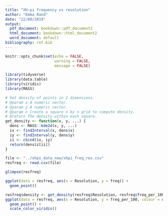 ```yaml
---
title: "XH-pi frequency vs resolution"
author: "Emma Rand"
date: "22/08/2019"
output:
  pdf_document: bookdown::pdf_document2
  html_document: bookdown::html_document2
  word_document: default
bibliography: ref.bib
---
```


```r
knitr::opts_chunk$set(echo = FALSE,
                      warning = FALSE,
                      message = FALSE)
```

```r
library(tidyverse)
library(data.table)
library(viridis)
library(MASS)
```

```r
# Get density of points in 2 dimensions.
# @param x A numeric vector.
# @param y A numeric vector.
# @param n Create a square n by n grid to compute density.
# @return The density within each square.
get_density <- function(x, y, ...) {
  dens <- MASS::kde2d(x, y, ...)
  ix <- findInterval(x, dens$x)
  iy <- findInterval(y, dens$y)
  ii <- cbind(ix, iy)
  return(dens$z[ii])
}

```


```r
file <- "../xhpi_data_new/xhpi_freq_res.csv"
resfreq <- read.csv(file)

glimpse(resfreq)
```

```r
ggplot(data = resfreq, aes(x = Resolution, y = freq)) +
  geom_point()
```


```r
resfreq$density <- get_density(resfreq$Resolution, resfreq$freq_per_100, n = 100)
ggplot(data = resfreq, aes(x = Resolution, y = freq_per_100, colour = density)) +
  geom_point() +
  scale_color_viridis()
```